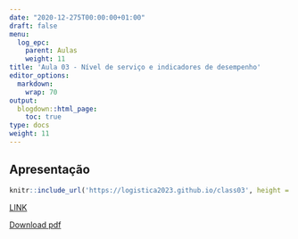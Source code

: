 ```yaml
---
date: "2020-12-275T00:00:00+01:00"
draft: false
menu:
  log_epc:
    parent: Aulas
    weight: 11
title: 'Aula 03 - Nível de serviço e indicadores de desempenho'
editor_options: 
  markdown: 
    wrap: 70
output: 
  blogdown::html_page:
    toc: true
type: docs
weight: 11
---
```


## Apresentação

```r
knitr::include_url('https://logistica2023.github.io/class03', height = "400px")
```

[LINK](https://logistica2023.github.io/class03)

[Download pdf](https://cefetmgbr-my.sharepoint.com/:b:/g/personal/renataoliveira_cefetmg_br/Ecn8co7kNxtJu1l7vke_c0MB7L57-bYpMdaK_zhGPJ-Plg?e=Usj6TE)
